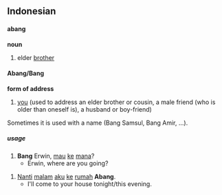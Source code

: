 ==Indonesian==
====abang====
'''noun'''
# elder [[brother]]

====Abang/Bang====
'''form of address'''
# [[you]] (used to address an elder brother or cousin, a male friend (who is older than oneself is), a husband or boy-friend)
Sometimes it is used with a name (Bang Samsul, Bang Amir, ...).

=====usage=====
# '''Bang''' Erwin, [[mau]] [[ke]] [[mana]]?
#* Erwin, where are you going?

# [[Nanti]] [[malam]] [[aku]] [[ke]] [[rumah]] '''Abang'''.
#* I'll come to your house tonight/this evening.